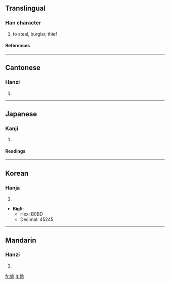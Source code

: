 {{see|偸}}

==Translingual==
===Han character===
{{Han char|rn=9|rad=人|as=09|sn=11|four=2822<sub>1</sub>|canj=人人一弓 (OOMN)}}
# to steal, burglar, thief
====References====
{{Han ref|kx=0112.030|dj=0239.020|hdz=10193.020|uh=5077|ud=20599}}
----
==Cantonese==
===Hanzi===
{{yue-hanzi|jyut=|y=tau1}}
# {{defn|Cantonese}}
----
==Japanese==
===Kanji===
{{ja-kanji|grade=|rs=人09}}
# {{defn|Japanese}}
====Readings====
{{ja-readings|on=[[ちゅう]] (chū), [[とう]] (tō)|kun=[[ぬすむ]] (nusumu)}}
----
==Korean==
===Hanja===
{{ko-hanja|hangeul=투|rv=tu|mr=t'u}}
# {{defn|Korean}}

* '''Big5''':
** Hex: B0BD
** Decimal: 45245
----
==Mandarin==
===Hanzi===
{{cmn-hanzi|pin=[[tōu]] ([[tou1]])|wg=t'ou<sup>1</sup>}}
# {{defn|Mandarin}}

[[fr:偷]]
[[lt:偷]]